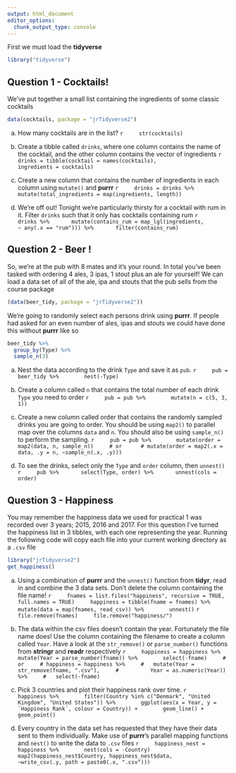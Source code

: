 ```yaml
---
output: html_document
editor_options: 
  chunk_output_type: console
---
```

First we must load the **tidyverse**
```r
library("tidyverse")
```

## Question 1 - Cocktails!

We've put together a small list containing the ingredients of some classic cocktails
```r
data(cocktails, package = "jrTidyverse2")
```

a) How many cocktails are in the list? 
    ```r
    str(cocktails)
    ```

b) Create a tibble called `drinks`, where one column contains the name of the cocktail, and the other column contains the vector of ingredients
    ```r
    drinks = tibble(cocktail = names(cocktails),
                    ingredients = cocktails)
    ```
    
c) Create a new column that contains the number of ingredients in each column using `mutate()` and **purrr**
    ```r
    drinks = drinks %>% 
      mutate(total_ingredients = map(ingredients, length))
    ```
    
d) We're off out! Tonight we're particularly thirsty for a cocktail with rum in it. Filter `drinks` such that it only has cocktails containing rum
    ```r
    drinks %>%
      mutate(contains_rum = map_lgl(ingredients,
                                    ~ any(.x == "rum"))) %>%
      filter(contains_rum)
    ```
    
## Question 2 - Beer !

So, we're at the pub with 8 mates and it's your round. In total you've been tasked with ordering 4 ales, 3 ipas, 1 stout plus an ale for yourself! We can load a data set of all of the ale, ipa and stouts that the pub sells from the course package
```r
(data(beer_tidy, package = "jrTidyverse2"))
```

We're going to randomly select each persons drink using **purrr**. If people had asked for an even number of ales, ipas and stouts we could have done this without **purrr** like so
```r
beer_tidy %>% 
  group_by(Type) %>% 
  sample_n(3)
```

a) Nest the data according to the drink `Type` and save it as `pub`.
    ```r
    pub = beer_tidy %>% 
      nest(-Type)
    ```

b) Create a column called `n` that contains the total number of each drink `Type` you need to order
    ```r
    pub = pub %>% 
      mutate(n = c(5, 3, 1))
    ```

c) Create a new column called order that contains the randomly sampled drinks you are going to order. You should be using `map2()` to parallel map over the columns `data` and `n`. You should also be using `sample_n()` to perform the sampling.
    ```r
    pub = pub %>% 
      mutate(order = map2(data, n, sample_n))
    # or 
    # mutate(order = map2(.x = data, .y = n, ~sample_n(.x, .y)))
    ```
    
d) To see the drinks, select only the `Type` and `order` column, then `unnest()`
    ```r
    pub %>%
      select(Type, order) %>%
      unnest(cols = order)
    ```


## Question 3 - Happiness

You may remember the happiness data we used for practical 1 was recorded over 3 years; 2015, 2016 and 2017. For this question I've turned the happiness list in 3 tibbles, with each one representing the year. Running the following code will copy each file into your current working directory as a `.csv` file
```r
library("jrTidyverse2")
get_happiness()
```

a) Using a combination of **purrr** and the `unnest()` function from **tidyr**, read in and combine the 3 data sets. Don't delete the column containing the file name!
    ```r
    fnames = list.files("happiness", recursive = TRUE, full.names = TRUE)
    happiness = tibble(fname = fnames) %>%
      mutate(data = map(fnames, read_csv)) %>% 
      unnest()
    ```
    ```r
    file.remove(fnames)
    file.remove("happiness/")
    ```

b) The data within the csv files doesn't contain the year. Fortunately the file name does! Use the column containing the filename to create a column called `Year`. Have a look at the `str_remove()` or `parse_number()` functions from **stringr** and **readr** respectively
    ```r
    happiness = happiness %>% 
      mutate(Year = parse_number(fname)) %>% 
      select(-fname)
    # or
    # happiness = happiness %>%
    #   mutate(Year = str_remove(fname, ".csv"),
    #          Year = as.numeric(Year)) %>%
    #   select(-fname)
    ```

c) Pick 3 countries and plot their happiness rank over time. 
    ```r
    happiness %>% 
      filter(Country %in% c("Denmark", "United Kingdom", "United States")) %>% 
      ggplot(aes(x = Year, y = `Happiness Rank`, colour = Country)) + 
      geom_line() + 
      geom_point()
    ```

d) Every country in the data set has requested that they have their data sent to them individually. Make use of  **purrr**'s parallel mapping functions and `nest()` to write the data to `.csv` files
    ```r
    happiness_nest = happiness %>% 
      nest(cols = -Country)
    map2(happiness_nest$Country, happiness_nest$data, 
         ~write_csv(.y, path = paste0(.x, ".csv")))
    ```
